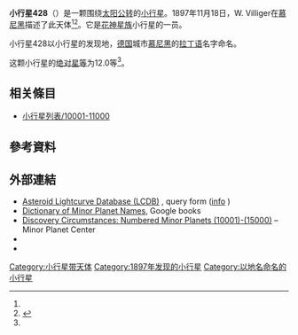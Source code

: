 {{Infobox planet
 | minorplanet     = yes
 | name            = 428 Monachia
 | background      = #D6D6D6
 | image = 
 | image_size      = 
 | caption         =
 | discovery_ref   =  <ref name="MPC-object" />
 | discoverer      = [[W._Villiger|W. Villiger]]
 | discovery_site  = [[慕尼黑|慕尼黑]]
 | discovered      = 1897年11月18日
 | mpc_name        = 428 Monachia
 | alt_names       = 428 Monachia
 | pronounced      = 
 | named_after     = <ref name="MPC-object" />
 | mp_category     = [[主帶小行星|主帶小行星]] <ref name="MPC-object" /><ref name="jpldata" />
 | orbit_ref       = <ref name="a">[http://ssd.jpl.nasa.gov/sbdb.cgi?sstr=428 428] {{Wayback|url=http://ssd.jpl.nasa.gov/sbdb.cgi?sstr=428 |date=20210809035003 }}，小行星數據庫瀏覽器（JPL Small-Body Database Browser）－[[美国国家航空航天局|美国国家航空航天局]]喷气推进实验室</ref>
 | epoch           = 2018-03-23.0（[[儒略日|JD]] 2458200.5）
 | uncertainty     = 0
 | observation_arc = 
 | aphelion = {{convert|2.720|AU|km|3|abbr=on|lk=out}}
 | perihelion      = {{convert|1.8956332|AU|km|3|abbr=on}}
 | semimajor       = 2.3078434
 | eccentricity    = 0.1786127
 | period          = 3.51[[儒略年|yr]]
 | mean_anomaly    = 136.34136[[度|°]]
 | mean_motion     = {{Deg2DMS|0.28112170|sup=ms}} / day
 | inclination     = 6.19859
 | asc_node        = 17.62715°
 | arg_peri        = 15.44120
 | mean_diameter   = 
 | rotation        = 
 | albedo          =
 | spectral_type   =
 | abs_magnitude   = 12.0<ref name="jpldata" />
}}
'''小行星428'''（{{lang-en|428 Monachia}}）是一颗围绕[[太阳|太阳]][[公转|公转]]的[[小行星|小行星]]。1897年11月18日，W. Villiger在[[慕尼黑|慕尼黑]]描述了此天体<ref name="a" /><ref>{{cite news|title=小行星列表|url=http://cfa-www.harvard.edu/iau/lists/NumberedMPs.txt|accessdate=2018-10-19|newspaper=哈佛大学|archive-date=2008-05-17|archive-url=https://web.archive.org/web/20080517010638/http://cfa-www.harvard.edu/iau/lists/NumberedMPs.txt|dead-url=no}}</ref>。它是[[花神星族|花神星族]]小行星的一员。

小行星428以小行星的发现地，[[德国|德国]]城市[[慕尼黑|慕尼黑]]的[[拉丁语|拉丁语]]名字命名。

这颗小行星的[[绝对星等|绝对星等]]为12.0等<ref name="a" />。

== 相关條目 ==
*[[小行星列表/10001-11000|小行星列表/10001-11000]]

== 參考資料 ==
{{reflist|refs=

<ref name="jpldata">{{cite web
  |type       = 2018-01-26 last obs.
  |title      = JPL Small-Body Database Browser:428 Monachia-428 Monachia
  |url        = https://ssd.jpl.nasa.gov/sbdb.cgi?sstr=428
  |publisher  = [[Jet_Propulsion_Laboratory|Jet Propulsion Laboratory]]
  |accessdate = 28 March 2018}}</ref>

<ref name="MPC-object">{{cite web
  |title      = 428 Monachia
  |work      = Minor Planet Center
  |url      = https://www.minorplanetcenter.net/db_search/show_object?object_id=428
  |accessdate      = 28 March 2018
  |archive-date      = 2016-03-04
  |archive-url      = https://web.archive.org/web/20160304113724/http://minorplanetcenter.net/db_search/show_object?object_id=428
  |dead-url      = no
  }}</ref>

}}

==  外部連結 ==
* [http://www.minorplanet.info/PHP/lcdbsummaryquery.php Asteroid Lightcurve Database (LCDB)] {{Wayback|url=http://www.minorplanet.info/PHP/lcdbsummaryquery.php |date=20171210173955 }}, query form ([http://www.minorplanet.info/lightcurvedatabase.html info] {{Wayback|url=http://www.minorplanet.info/lightcurvedatabase.html |date=20171216050541 }})
* [https://books.google.com/books?id=aeAg1X7afOoC&pg Dictionary of Minor Planet Names], Google books
* [http://www.minorplanetcenter.net/iau/lists/NumberedMPs010001.html Discovery Circumstances: Numbered Minor Planets (10001)-(15000)] {{Wayback|url=http://www.minorplanetcenter.net/iau/lists/NumberedMPs010001.html |date=20180612162317 }} – Minor Planet Center
* {{AstDys|428}}
* {{JPL small body}}

{{Minor Planet Number|[[小行星427|小行星427]]|[[小行星429|小行星429]]}}
{{小天体}}

[[Category:小行星带天体|Category:小行星带天体]]
[[Category:1897年发现的小行星|Category:1897年发现的小行星]]
[[Category:以地名命名的小行星|Category:以地名命名的小行星]]